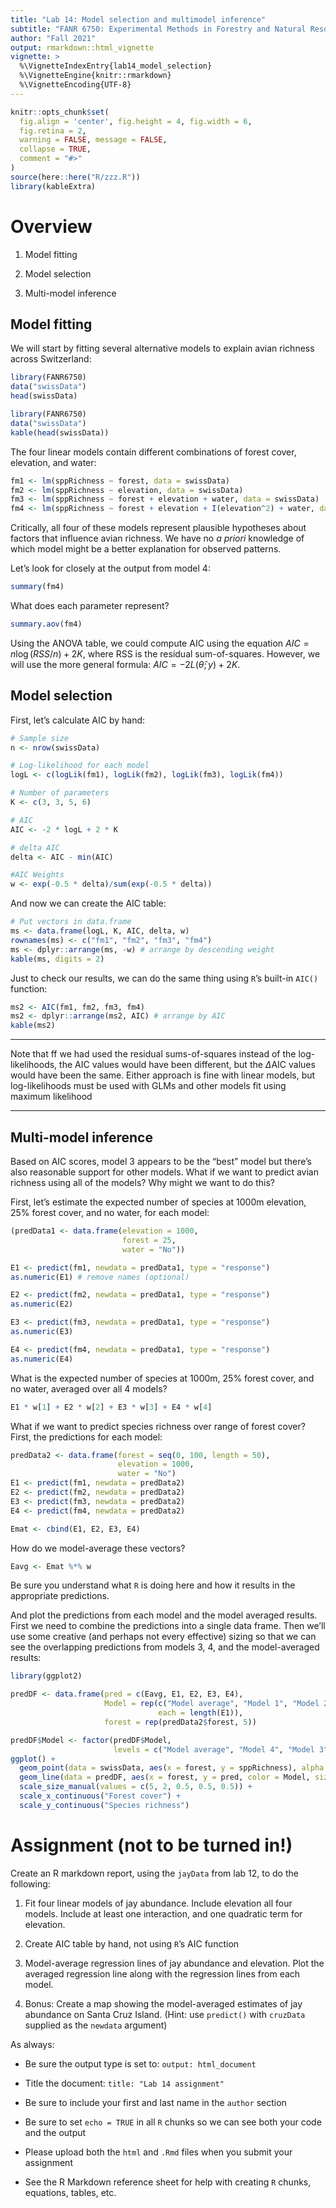 ```yaml
---
title: "Lab 14: Model selection and multimodel inference"
subtitle: "FANR 6750: Experimental Methods in Forestry and Natural Resources Research"
author: "Fall 2021"
output: rmarkdown::html_vignette
vignette: >
  %\VignetteIndexEntry{lab14_model_selection}
  %\VignetteEngine{knitr::rmarkdown}
  %\VignetteEncoding{UTF-8}
---
```


```r
knitr::opts_chunk$set(
  fig.align = 'center', fig.height = 4, fig.width = 6,
  fig.retina = 2,
  warning = FALSE, message = FALSE,
  collapse = TRUE,
  comment = "#>"
)
source(here::here("R/zzz.R"))
library(kableExtra)
```

# Overview

1) Model fitting

2) Model selection

3) Multi-model inference

## Model fitting

We will start by fitting several alternative models to explain avian richness across Switzerland:


```r
library(FANR6750)
data("swissData")
head(swissData)
```

```r
library(FANR6750)
data("swissData")
kable(head(swissData))
```

The four linear models contain different combinations of forest cover, elevation, and water:

```r
fm1 <- lm(sppRichness ~ forest, data = swissData)
fm2 <- lm(sppRichness ~ elevation, data = swissData)
fm3 <- lm(sppRichness ~ forest + elevation + water, data = swissData)
fm4 <- lm(sppRichness ~ forest + elevation + I(elevation^2) + water, data = swissData)
```

Critically, all four of these models represent plausible hypotheses about factors that influence avian richness. We have no *a priori* knowledge of which model might be a better explanation for observed patterns. 

Let's look for closely at the output from model 4:

```r
summary(fm4)
```

What does each parameter represent?

```r
summary.aov(fm4)
```

Using the ANOVA table, we could compute AIC using the equation $AIC = n \log(RSS/n) + 2K$, where RSS is the residual sum-of-squares. However, we will use the more general formula: $AIC = −2L(\hat{\theta}; y) + 2K$.

## Model selection

First, let's calculate AIC by hand:

```r
# Sample size
n <- nrow(swissData)

# Log-likelihood for each model
logL <- c(logLik(fm1), logLik(fm2), logLik(fm3), logLik(fm4))

# Number of parameters
K <- c(3, 3, 5, 6)

# AIC
AIC <- -2 * logL + 2 * K

# delta AIC
delta <- AIC - min(AIC)

#AIC Weights
w <- exp(-0.5 * delta)/sum(exp(-0.5 * delta))
```

And now we can create the AIC table:

```r
# Put vectors in data.frame
ms <- data.frame(logL, K, AIC, delta, w)
rownames(ms) <- c("fm1", "fm2", "fm3", "fm4")
ms <- dplyr::arrange(ms, -w) # arrange by descending weight
kable(ms, digits = 2)
```

Just to check our results, we can do the same thing using `R`'s built-in `AIC()` function:

```r
ms2 <- AIC(fm1, fm2, fm3, fm4)
ms2 <- dplyr::arrange(ms2, AIC) # arrange by AIC
kable(ms2)
```

***

Note that ff we had used the residual sums-of-squares instead of the log-likelihoods, the AIC values would have been different, but the $\Delta$AIC values would have been the same. Either approach is fine with linear models, but log-likelihoods must be used with GLMs and other models fit using maximum likelihood

***

## Multi-model inference

Based on AIC scores, model 3 appears to be the "best" model but there's also reasonable support for other models. What if we want to predict avian richness using all of the models? Why might we want to do this?

First, let's estimate the expected number of species at 1000m elevation, 25% forest cover, and no water, for each model:

```r
(predData1 <- data.frame(elevation = 1000, 
                         forest = 25, 
                         water = "No"))

E1 <- predict(fm1, newdata = predData1, type = "response")
as.numeric(E1) # remove names (optional)

E2 <- predict(fm2, newdata = predData1, type = "response")
as.numeric(E2)

E3 <- predict(fm3, newdata = predData1, type = "response")
as.numeric(E3)

E4 <- predict(fm4, newdata = predData1, type = "response")
as.numeric(E4)

```

What is the expected number of species at 1000m, 25% forest cover, and no water, averaged over all 4 models?

```r
E1 * w[1] + E2 * w[2] + E3 * w[3] + E4 * w[4]
```

What if we want to predict species richness over range of forest cover? First, the predictions for each model:

```r
predData2 <- data.frame(forest = seq(0, 100, length = 50), 
                        elevation = 1000, 
                        water = "No")
E1 <- predict(fm1, newdata = predData2)
E2 <- predict(fm2, newdata = predData2)
E3 <- predict(fm3, newdata = predData2)
E4 <- predict(fm4, newdata = predData2)

Emat <- cbind(E1, E2, E3, E4)
```


How do we model-average these vectors?

```r
Eavg <- Emat %*% w
```

Be sure you understand what `R` is doing here and how it results in the appropriate predictions.

And plot the predictions from each model and the model averaged results. First we need to combine the predictions into a single data frame. Then we'll use some creative (and perhaps not every effective) sizing so that we can see the overlapping predictions from models 3, 4, and the model-averaged results:

```r
library(ggplot2)

predDF <- data.frame(pred = c(Eavg, E1, E2, E3, E4),
                     Model = rep(c("Model average", "Model 1", "Model 2", "Model 3", "Model 4"),
                                 each = length(E1)),
                     forest = rep(predData2$forest, 5))

predDF$Model <- factor(predDF$Model, 
                       levels = c("Model average", "Model 4", "Model 3", "Model 2", "Model 1"))
ggplot() +
  geom_point(data = swissData, aes(x = forest, y = sppRichness), alpha = 0.4) +
  geom_line(data = predDF, aes(x = forest, y = pred, color = Model, size = Model)) +
  scale_size_manual(values = c(5, 2, 0.5, 0.5, 0.5)) +
  scale_x_continuous("Forest cover") +
  scale_y_continuous("Species richness")
```

# Assignment (not to be turned in!)

Create an R markdown report, using the `jayData` from lab 12, to do the following: 

1) Fit four linear models of jay abundance. Include elevation all four models. Include at least one interaction, and one quadratic term for elevation.

2) Create AIC table by hand, not using `R`’s AIC function

3) Model-average regression lines of jay abundance and elevation. Plot the averaged regression line along with the regression lines from each model.

4) Bonus: Create a map showing the model-averaged estimates of jay abundance on Santa Cruz Island. (Hint: use `predict()` with `cruzData` supplied as the `newdata` argument)


As always:

- Be sure the output type is set to: `output: html_document`

- Title the document: `title: "Lab 14 assignment"`

- Be sure to include your first and last name in the `author` section 

- Be sure to set `echo = TRUE` in all `R` chunks so we can see both your code and the output

- Please upload both the `html` and `.Rmd` files when you submit your assignment  

- See the R Markdown reference sheet for help with creating `R` chunks, equations, tables, etc.
